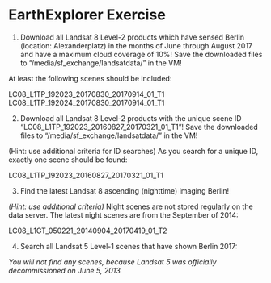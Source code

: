 # EarthExplorer Exercise {#earthexplorer-exercise .entry-title}


1)  Download all Landsat 8 Level-2 products which have sensed Berlin (location: Alexanderplatz) in the months of June through August 2017 and have a maximum cloud coverage of 10%! Save the downloaded files to "/media/sf_exchange/landsatdata/" in the VM!\

::: warning
At least the following scenes should be included:

LC08_L1TP_192023_20170830_20170914_01_T1 LC08_L1TP_192024_20170830_20170914_01_T1
:::

2)  Download all Landsat 8 Level-2 products with the unique scene ID "LC08_L1TP_192023_20160827_20170321_01_T1"! Save the downloaded files to "/media/sf_exchange/landsatdata/" in the VM!\

::: warning
(Hint: use additional criteria for ID searches) As you search for a unique ID, exactly one scene should be found:

LC08_L1TP_192023_20160827_20170321_01_T1
:::

3)  Find the latest Landsat 8 ascending (nighttime) imaging Berlin!\

::: warning
*(Hint: use additional criteria)* Night scenes are not stored regularly on the data server. The latest night scenes are from the September of 2014:

LC08_L1GT_050221_20140904_20170419_01_T2
:::

4)  Search all Landsat 5 Level-1 scenes that have shown Berlin 2017:\

::: warning
*You will not find any scenes, because Landsat 5 was officially decommissioned on June 5, 2013.*
:::
